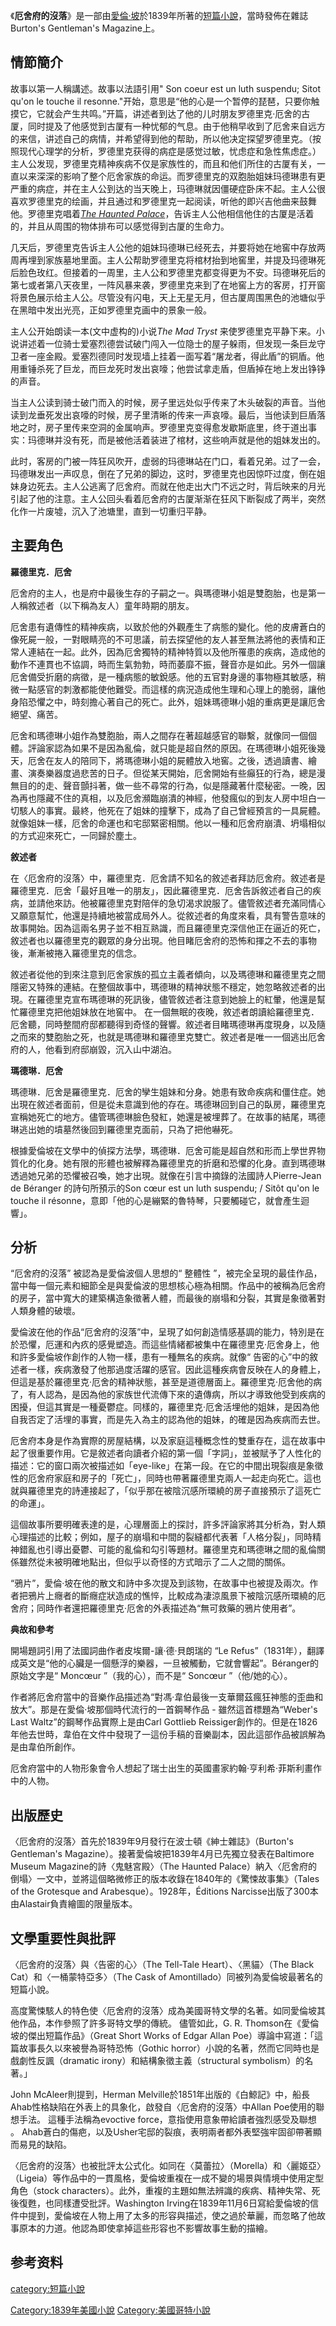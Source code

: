 {{noteTA
|1=zh-hans:厄谢府崩溃记; zh-hk:厄舍府的沒落; zh-tw:亞瑟家的沒落
|2=zh-hans:厄谢; zh-hk:厄舍; zh-tw:亞瑟
}}
{{infobox Book | 
| name            = 厄舍府的沒落
|  title_orig    = '''''The Fall of the House of Usher'''''
|image =[[File:Aubrey_Beardsley_-_Edgar_Poe_3.jpg|180px]]
|   image_caption = [[比亞茲萊|比亞茲萊]]的插畫
| author        = [[愛倫·坡|愛倫·坡]]
| country         = {{USA}}
| language        = [[英文|英文]]
| series          = 
|  genre         = [[短篇小說|短篇小說]]
|   release_date  = 1839年
}}
《'''厄舍府的沒落'''》是一部由[[愛倫·坡|愛倫·坡]]於1839年所著的[[短篇小說|短篇小說]]，當時發佈在雜誌Burton's Gentleman's Magazine上。

==情節簡介==
故事以第一人稱講述。故事以法語引用" Son coeur est un luth suspendu; Sitot qu'on le touche il resonne."开始，意思是“他的心是一个暂停的琵琶，只要你触摸它，它就会产生共鸣。”开篇，讲述者到达了他的儿时朋友罗德里克·厄舍的古厦，同时提及了他感觉到古厦有一种忧郁的气息。由于他稍早收到了厄舍来自远方的来信，讲述自己的病情，并希望得到他的帮助，所以他决定探望罗德里克。（按照现代心理学的分析，罗德里克获得的病症是感觉过敏，忧虑症和急性焦虑症。）主人公发现，罗德里克精神疾病不仅是家族性的，而且和他们所住的古厦有关，一直以来深深的影响了整个厄舍家族的命运。而罗德里克的双胞胎姐妹玛德琳患有更严重的病症，并在主人公到达的当天晚上，玛德琳就因僵硬症卧床不起。主人公很喜欢罗德里克的绘画，并且通过和罗德里克一起阅读，听他的即兴吉他曲来鼓舞他。罗德里克唱着[[en.wikipedia.org/wiki/The_Haunted_Palace_(poem)|''The Haunted Palace'']]，告诉主人公他相信他住的古厦是活着的，并且从周围的物体排布可以感觉得到古厦的生命力。

几天后，罗德里克告诉主人公他的姐妹玛德琳已经死去，并要将她在地窖中存放两周再埋到家族墓地里面。主人公帮助罗德里克将棺材抬到地窖里，并提及玛德琳死后脸色玫红。但接着的一周里，主人公和罗德里克都变得更为不安。玛德琳死后的第七或者第八天夜里，一阵风暴来袭，罗德里克来到了在地窖上方的客房，打开窗将景色展示给主人公。尽管没有闪电，天上无星无月，但古厦周围黑色的池塘似乎在黑暗中发出光亮，正如罗德里克画中的景象一般。

主人公开始朗读一本(文中虚构的)小说''The Mad Tryst'' 来使罗德里克平静下来。小说讲述着一位骑士爱塞烈德尝试破门闯入一位隐士的屋子躲雨，但发现一条巨龙守卫者一座金殿。爱塞烈德同时发现墙上挂着一面写着“屠龙者，得此盾”的铜盾。他用重锤杀死了巨龙，而巨龙死时发出哀嚎；他尝试拿走盾，但盾掉在地上发出铮铮的声音。

当主人公读到骑士破门而入的时候，房子里远处似乎传来了木头破裂的声音。当他读到龙垂死发出哀嚎的时候，房子里清晰的传来一声哀嚎。最后，当他读到巨盾落地之时，房子里传来空洞的金属响声。罗德里克变得愈发歇斯底里，终于道出事实：玛德琳并没有死，而是被他活着装进了棺材，这些响声就是他的姐妹发出的。

此时，客房的门被一阵狂风吹开，虚弱的玛德琳站在门口，看着兄弟。过了一会，玛德琳发出一声叹息，倒在了兄弟的脚边，这时，罗德里克也因惊吓过度，倒在姐妹身边死去。主人公逃离了厄舍府。而就在他走出大门不远之时，背后映来的月光引起了他的注意。主人公回头看着厄舍府的古厦渐渐在狂风下断裂成了两半，突然化作一片废墟，沉入了池塘里，直到一切重归平静。

==主要角色==
'''羅德里克．厄舍'''

厄舍府的主人，也是府中最後生存的子嗣之一。與瑪德琳小姐是雙胞胎，也是第一人稱敘述者（以下稱為友人）童年時期的朋友。

厄舍患有遺傳性的精神疾病，以致於他的外觀產生了病態的變化。他的皮膚蒼白的像死屍一般，一對眼睛亮的不可思議，前去探望他的友人甚至無法將他的表情和正常人連結在一起。此外，因為厄舍獨特的精神特質以及他所罹患的疾病，造成他的動作不連貫也不協調，時而生氣勃勃，時而萎靡不振，聲音亦是如此。另外一個讓厄舍備受折磨的病徵，是一種病態的敏銳感。他的五官對身邊的事物極其敏感，稍微一點感官的刺激都能使他難受。而這樣的病況造成他生理和心理上的脆弱，讓他身陷恐懼之中，時刻擔心著自己的死亡。此外，姐妹瑪德琳小姐的重病更是讓厄舍絕望、痛苦。

厄舍和瑪德琳小姐作為雙胞胎，兩人之間存在著超越感官的聯繫，就像同一個個體。評論家認為如果不是因為亂倫，就只能是超自然的原因。在瑪德琳小姐死後幾天，厄舍在友人的陪同下，將瑪德琳小姐的屍體放入地窖。之後，透過讀書、繪畫、演奏樂器度過悲苦的日子。但從某天開始，厄舍開始有些癲狂的行為，總是漫無目的的走、聲音顫抖著，做一些不尋常的行為，似是隱藏著什麼秘密。一晚，因為再也隱藏不住的真相，以及厄舍瀕臨崩潰的神經，他發瘋似的到友人房中坦白一切駭人的事實。最終，他死在了姐妹的撞擊下，成為了自己曾經預言的一具屍體。就像姐妹一樣，厄舍的命運也和宅邸緊密相關。他以一種和厄舍府崩潰、坍塌相似的方式迎來死亡，一同歸於塵土。

'''敘述者'''

在〈厄舍府的沒落〉中，羅德里克．厄舍請不知名的敘述者拜訪厄舍府。敘述者是羅德里克．厄舍「最好且唯一的朋友」，因此羅德里克．厄舍告訴敘述者自己的疾病，並請他來訪。他被羅德里克對陪伴的急切渴求說服了。儘管敘述者充滿同情心又願意幫忙，他還是持續地被當成局外人。從敘述者的角度來看，具有警告意味的故事開始。因為這兩名男子並不相互熟識，而且羅德里克深信他正在逼近的死亡，敘述者也以羅德里克的觀眾的身分出現。他目睹厄舍府的恐怖和揮之不去的事物後，漸漸被捲入羅德里克的信念。

敘述者從他的到來注意到厄舍家族的孤立主義者傾向，以及瑪德琳和羅德里克之間隱密又特殊的連結。在整個故事中，瑪德琳的精神狀態不穩定，她忽略敘述者的出現。在羅德里克宣布瑪德琳的死訊後，儘管敘述者注意到她臉上的紅暈，他還是幫忙羅德里克把他姐妹放在地窖中。
在一個無眠的夜晚，敘述者朗讀給羅德里克．厄舍聽，同時整間府邸都聽得到奇怪的聲響。敘述者目睹瑪德琳再度現身，以及隨之而來的雙胞胎之死，也就是瑪德琳和羅德里克雙亡。敘述者是唯一一個逃出厄舍府的人，他看到府邸崩毀，沉入山中湖泊。

'''瑪德琳．厄舍'''

瑪德琳．厄舍是羅德里克．厄舍的孿生姐妹和分身。她患有致命疾病和僵住症。她出現在敘述者面前，但是從未意識到他的存在。瑪德琳回到自己的臥房，羅德里克宣稱她死亡的地方。儘管瑪德琳臉色發紅，她還是被埋葬了。在故事的結尾，瑪德琳逃出她的墳墓然後回到羅德里克面前，只為了把他嚇死。

根據愛倫坡在文學中的偵探方法學，瑪德琳．厄舍可能是超自然和形而上學世界物質化的化身。她有限的形體也被解釋為羅德里克的折磨和恐懼的化身。直到瑪德琳透過她兄弟的恐懼被召喚，她才出現。就像在引言中摘錄的法國詩人Pierre-Jean de Béranger 的詩句所預示的Son cœur est un luth suspendu; / Sitôt qu'on le touche il résonne，意即「他的心是繃緊的魯特琴，只要觸碰它，就會產生迴響」。

==分析==
“厄舍府的沒落” 被認為是愛倫波個人思想的“ 整體性 ”，被完全呈現的最佳作品，當中每一個元素和細節全是與愛倫波的思想核心極為相關。作品中的被稱為厄舍府的房子，當中寬大的建築構造象徵著人體，而最後的崩塌和分裂，其實是象徵著對人類身體的破壞。

愛倫波在他的作品“厄舍府的沒落”中，呈現了如何創造情感基調的能力，特別是在於恐懼，厄運和內疚的感覺塑造。而這些情緒都被集中在羅德里克·厄舍身上，他和許多愛倫坡作創作的人物一樣，患有一種無名的疾病。就像“ 告密的心”中的敘述者一樣，疾病激發了他那過度活躍的感官。因此這種疾病會反映在人的身體上，但這是基於羅德里克·厄舍的精神狀態，甚至是道德層面上。羅德里克·厄舍他的病了，有人認為，是因為他的家族世代流傳下來的遺傳病，所以才導致他受到疾病的困擾，但這其實是一種憂鬱症。同樣的，羅德里克·厄舍活埋他的姐妹，是因為他自我否定了活埋的事實，而是先入為主的認為他的姐妹，的確是因為疾病而去世。

厄舍府本身是作為實際的房屋結構，以及家庭這種概念性的雙重存在，這在故事中起了很重要作用。它是敘述者向讀者介紹的第一個「字詞」，並被賦予了人性化的描述：它的窗口兩次被描述如「eye-like」在第一段。在它的中間出現裂痕是象徵性的厄舍府家庭和房子的「死亡」，同時也帶著羅德里克兩人一起走向死亡。這也就與羅德里克的詩連接起了，「似乎那在被陰沉感所環繞的房子直接預示了這死亡的命運」。

這個故事所要明確表達的是，心理層面上的探討，許多評論家將其分析為，對人類心理描述的比較；例如，屋子的崩塌和中間的裂縫都代表著「人格分裂」，同時精神錯亂也引導出憂鬱、可能的亂倫和勾引等題材。羅德里克和瑪德琳之間的亂倫關係雖然從未被明確地點出，但似乎以奇怪的方式暗示了二人之間的關係。

“鴉片”，愛倫·坡在他的散文和詩中多次提及到該物，在故事中也被提及兩次。作者把鴉片上癮者的斷癮症狀造成的憔悴，比較成為淒涼風景下被陰沉感所環繞的厄舍府；同時作者還把羅德里克·厄舍的外表描述為“無可救藥的鴉片使用者”。

'''典故和參考'''

開場題詞引用了法國詞曲作者皮埃爾-讓·德·貝朗瑞的 “Le Refus”（1831年），翻譯成英文是“他的心臟是一個懸浮的樂器，一旦被觸動，它就會響起”。Béranger的原始文字是“ Moncœur ”（我的心），而不是“ Soncœur ”（他/她的心）。

作者將厄舍府當中的音樂作品描述為“對馮·韋伯最後一支華爾茲瘋狂神態的歪曲和放大”。那是在愛倫·坡那個時代流行的一首鋼琴作品 - 雖然這首標題為“Weber's Last Waltz”的鋼琴作品實際上是由Carl Gottlieb Reissiger創作的。但是在1826年他去世時，韋伯在文件中發現了一這份手稿的音樂副本，因此這部作品被誤解為是由韋伯所創作。

厄舍府當中的人物形象會令人想起了瑞士出生的英國畫家約翰·亨利希·菲斯利畫作中的人物。

== 出版歷史 ==
〈厄舍府的沒落〉首先於1839年9月發行在波士頓《紳士雜誌》（Burton's Gentleman's Magazine）。接著愛倫坡把1839年4月已先獨立發表在Baltimore Museum Magazine的詩〈鬼魅宮殿〉（The Haunted Palace）納入〈厄舍府的倒塌〉一文中，並將這個略微修正的版本收錄在1840年的《驚悚故事集》（Tales of the Grotesque and Arabesque）。1928年，Éditions Narcisse出版了300本由Alastair負責繪圖的限量版本。

== 文學重要性與批評 ==
〈厄舍府的沒落〉與〈告密的心〉（The Tell-Tale Heart）、〈黑貓〉（The Black Cat）和〈一桶蒙特亞多〉（The Cask of Amontillado）同被列為愛倫坡最著名的短篇小說。

高度驚悚駭人的特色使〈厄舍府的沒落〉成為美國哥特文學的名著。如同愛倫坡其他作品，本作參照了許多哥特文學的傳統。 儘管如此，G. R. Thomson在《愛倫坡的傑出短篇作品》（Great Short Works of Edgar Allan Poe）導論中寫道：「這篇故事長久以來被譽為哥特恐怖（Gothic horror）小說的名著，然而它同時也是戲劇性反諷（dramatic irony）和結構象徵主義（structural symbolism）的名著。」

John McAleer則提到，Herman Melville於1851年出版的《白鯨記》中，船長Ahab性格缺陷在外表上的具象化，啟發自〈厄舍府的沒落〉中Allan Poe使用的聯想手法。 這種手法稱為evoctive force，意指使用意象帶給讀者強烈感受及聯想 。 Ahab蒼白的傷疤，以及Usher宅邸的裂痕，表明兩者都外表堅強牢固卻帶著顯而易見的缺陷。

〈厄舍府的沒落〉也被批評太公式化。如同在〈莫蕾拉〉（Morella）和〈麗姬亞〉（Ligeia）等作品中的一貫風格，愛倫坡重複在一成不變的場景與情境中使用定型角色（stock characters）。此外，重複的主題如無法辨識的疾病、精神失常、死後復甦，也同樣遭受批評。Washington Irving在1839年11月6日寫給愛倫坡的信件中提到，愛倫坡在人物上用了太多的形容與描述，使之過於華麗，而忽略了他故事原本的力道。他認為即使拿掉這些形容也不影響故事生動的描繪。

==参考资料==
{{Reflist}}

{{wikisource|The Fall of the House of Usher|-{zh-hans:厄谢府崩溃记; zh-hk:厄舍府的沒落; zh-tw:亞瑟家的沒落}-|en}}

[[category:短篇小說|category:短篇小說]]
[[Category:1839年美國小說|Category:1839年美國小說]]
[[Category:美國哥特小說|Category:美國哥特小說]]